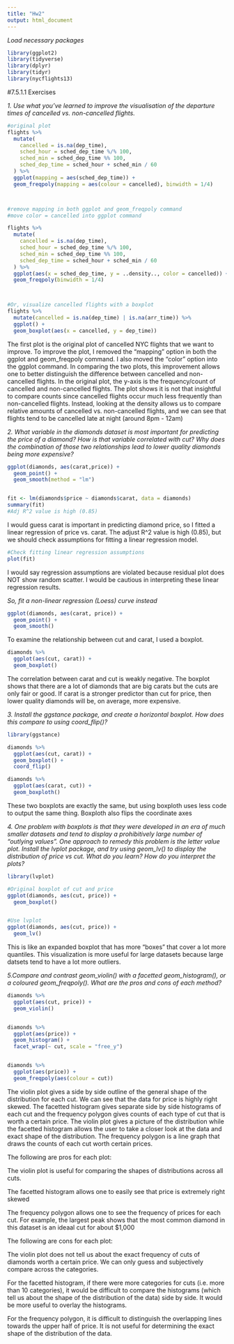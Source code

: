 ```yaml
---
title: "Hw2"
output: html_document
---
```


*Load necessary packages*
```r

library(ggplot2)
library(tidyverse)
library(dplyr)
library(tidyr)
library(nycflights13)


```

<!-- #Exercise 7.3.4 -->

<!-- *1. Explore the distribution of each of the x, y, and z variables in diamonds. What do you learn? Think about a diamond and how you might decide which dimension is the length, width, and depth* -->

<!-- ```{r} -->

<!-- #Define variables -->
<!-- x <- diamonds$x -->
<!-- y <- diamonds$y -->
<!-- z <- diamonds$z -->

<!-- #Look at basic R histogram to determine bin widths, max/min of x and y, etc. -->
<!-- hist(x, main = "Hist of x in Diamonds") -->
<!-- hist(y, main = "Hist of y in Diamonds") -->
<!-- hist(z, main = "Hist of z in Diamonds") -->


<!-- #Histogram of x -->
<!-- ggplot(diamonds) + -->
<!--   geom_histogram(mapping = aes(x = x), binwidth = 0.8) + -->
<!--   coord_cartesian(xlim = c(0, 60), ylim = c(0, 15000)) -->
<!-- #set equal binwidth and x and y axis limits for comparison -->

<!-- #Find outliers -->
<!-- min(x) -->
<!-- max(x) -->

<!-- #Histogram of y -->
<!-- ggplot(diamonds) + -->
<!--   geom_histogram(mapping = aes(x = y), binwidth = 0.8) + -->
<!--   coord_cartesian(xlim = c(0, 60), ylim = c(0, 15000)) -->
<!-- #set equal binwidth and x and y axis limits for comparison -->

<!-- #Find outliers -->
<!-- min(y) -->
<!-- max(y) -->

<!-- #Histogram of z -->
<!-- ggplot(diamonds) + -->
<!--   geom_histogram(mapping = aes(x = z), binwidth = 0.7) + -->
<!--   coord_cartesian(xlim = c(0, 60), ylim = c(0, 15000)) -->
<!-- #set equal binwidth and x and y axis limits for comparison -->

<!-- #Find outliers -->
<!-- min(z) -->
<!-- max(z) -->


<!-- #Answer found on Internet (overlays the histograms, allows for easier comparison) -->
<!-- diamonds %>% -->
<!--   mutate(id = row_number()) %>% -->
<!--   select(x, y, z, id) %>% -->
<!--   gather(variable, value, -id)  %>% -->
<!--   ggplot(aes(x = value)) + -->
<!--   geom_density() + -->
<!--   geom_rug() + -->
<!--   facet_grid(variable ~ .) -->

<!-- ``` -->
<!-- The histograms for x, y and z are all highly right skewed and the shape for each of them is bimodal. The histograms for x and y have very similar shapes. There are outliers for y and z (each variable has a large maximum). The units of measuring length, width and depth are in mm. I would guess that x is length because the maximum of x is 10.74 mm and the maximum of y and z are 60 mm and 31.8 mm respectively. These numbers seem too large to be the length of a diamond. I would guess that y is the width of a diamond because a depth of 60 mm would be an abnormally large diamond. I would guess z is the depth of the diamond. -->



<!--   *2. Explore the distribution of price. Do you discover anything unusual or surprising? (Hint: Carefully think about the binwidth and make sure you try a wide range of values.)* -->
<!-- ```{r} -->

<!-- #Define price variable -->
<!-- price <- diamonds$price -->

<!-- #Check min and max of price -->
<!-- min(price) -->
<!-- max(price) -->
<!-- #Price has a huge range ($326 to $18,823) -->


<!-- #Look at basic R histogram to determine bin widths, max/min of x and y, etc. -->
<!-- hist(price) -->


<!-- #Make histogram and explore bin widths -->

<!-- #bin width of 1000 -->
<!-- ggplot(diamonds) + -->
<!--  geom_histogram(mapping = aes(x = price), binwidth = 1000) + -->
<!--  coord_cartesian(xlim = c(0, 20000)) -->

<!-- #bin width of 100 -->
<!-- ggplot(diamonds) + -->
<!--  geom_histogram(mapping = aes(x = price), binwidth = 100) + -->
<!--  coord_cartesian(xlim = c(0, 20000)) -->
<!-- #Note, there is a price gap around $1500-$2000 -->

<!-- #Take a closer look at the data -->
<!-- ggplot(diamonds) + -->
<!--  geom_histogram(mapping = aes(x = price), binwidth = 10) + -->
<!--  coord_cartesian(xlim = c(0, 10000)) -->


<!-- ``` -->
<!-- The best looking histogram is using a bin width of 1000. The distribution of price is highly right skewed, which is not surprising beacuse larger diamonds are much more expensive than smaller ones and are rare, so there are not that many diamonds worth such a high price. The curve of best fit for this distribution looks exponenonential. -->


<!--   However, based on using a bin width of 10, we can get a closer look at the data. We see lots of spikes in prices and the price of ~$1500 has a large gap, which is unsuual. This distribution tells us that there are huge variations in prices for diamonds. -->




<!--   *3. How many diamonds are 0.99 carat? How many are 1 carat? What do you think is the cause of the difference?* -->

<!-- ```{r} -->

<!-- #Define carat variable -->
<!-- carat <- diamonds$carat -->

<!-- filter_carat <- diamonds %>% -->
<!--   filter(carat >= 0.99, carat <= 1) -->

<!-- #Define filtered carat variable -->
<!-- filtered_carat <- filter_carat$carat -->

<!-- #Check if code worked. Min and max should be between 0.99 and 1 -->
<!-- min(filtered_carat) -->
<!-- max(filtered_carat) -->


<!-- #Count 0.99 carat diamonds and 1 carat diamonds -->
<!-- count_0.99 <- which(filtered_carat == 0.99) -->
<!-- length(count_0.99) -->

<!-- count_1 <- which(filtered_carat == 1) -->
<!-- length(count_1) -->

<!-- ``` -->
<!-- There are 23 0.99 carat diamonds and 1558 1 carat diamonds. There could be dishonesty in the diamond market. For example, people falsely advertise 0.99 carat diamonds as 1 carat diamonds because there is such a small difference between the two. I suspect that 1 carat diamonds are much more valuable than 0.99 carat diamonds, so sellers would be prone to advertise their 0.99 carat diamonds as 1 carat diamonds. -->


<!--   *4. Compare and contrast coord_cartesian() vs xlim() or ylim() when zooming in on a histogram. What happens if you leave binwidth unset? What happens if you try and zoom so only half a bar shows?* -->



<!-- ```{r} -->

<!-- #Compare and contrast histograms. -->

<!-- #Do not set bin width. When doing histograms for x, y and z, -->
<!-- #I got errors about "set better bin width" when I did not set bin widths -->

<!-- #Leave bin width unset for z histogram -->
<!-- ggplot(diamonds) + -->
<!--   geom_histogram(mapping = aes(x = z)) + -->
<!--   coord_cartesian(xlim = c(0, 60), ylim = c(0, 15000)) -->

<!-- #Do not use coord_cartesian -->
<!-- #Make xlim smaller than it should be (excludes values) -->
<!-- #Look at price data -->

<!-- ggplot(diamonds) + -->
<!--  geom_histogram(mapping = aes(x = price)) + -->
<!--   xlim(100, 4000) + -->
<!--   ylim(0, 2000) -->

<!-- ``` -->
<!-- Coord_cartesian looks closer at the specified x and y limits on the histogram. If you do not set bin widths, ggplot automatically sets bins = 30 and asks user to input better bin widths. If specified limits for ylim are not met, the bars are cut off. If specified limits for xlim not met, the data points outside xlim are omitted. -->



<!-- #Exercise 7.4.1 -->

<!--   *1. What happens to missing values in a histogram? What happens to missing values in a bar chart? Why is there a difference?* -->

<!-- ```{r} -->
<!-- diamonds2 <- diamonds %>% -->
<!--   mutate(price = ifelse(price > 10000, NA, price)) -->

<!-- diamonds2 %>% -->
<!--   ggplot(aes(price)) + -->
<!--   geom_histogram() -->


<!-- ``` -->
<!-- In a histogram, missing values are not included in the binwidth calculation so they do not show up on the histogram. -->


<!-- ```{r} -->
<!-- flights %>% -->
<!--   mutate(carrier = ifelse(carrier == "DL", NA, carrier)) %>% -->
<!--   ggplot(aes(carrier)) + -->
<!--   geom_bar() -->
<!-- ``` -->
<!-- For discrete values, in a barplot, missing values are treated as a new category. In this case, NA represents missing values so there is a category for NA -->

<!-- ```{r} -->
<!-- diamonds2 %>% -->
<!--   ggplot(aes(price)) + -->
<!--   geom_bar() -->
<!-- ``` -->
<!-- For continuous values, in a barplot, missing values are omitted in the plot. Note in this plot, prices greater than $10,000 ommitted (See plot below for comparison) -->

<!-- ```{r} -->
<!-- diamonds %>% -->
<!--   ggplot(aes(price)) + -->
<!--   geom_bar() -->
<!-- ``` -->

<!-- There is a difference in ommitted values in histograms vs. bar plots because histograms and bar charts are constructed differently. Histograms are constructed based off frequency of data points based on bin width. Histograms provide insight on the shape of the distribution of the data as well as measures of central tendency. Including a separate cateogry counting "NAs" would not be helpful in describing the shape of the distribution of the data. In other words, NA values do not give any helpful information in a histogram. In this example, I filtered out diamonds worth more than $10,000. The histogram should be constructed such that we are only looking at the distribution of diamonds worth less than $10,000. -->

<!--   On the other hand, it is useful to include NA for bar charts because bar charts visualize categorical data. Therefore, having a category for NA helps one understand what the data looks like. In this case, I made a histogram of 2013 NYC flights and made all flights with the carrier Delta airlines as NA. The bar chart adds a category for NA, and this helps us see and gives us all the information in the data for flights in 2013 for NYC. -->


<!--   *2. What does na.rm = TRUE do in mean() and sum()?* -->

<!-- ```{r} -->
<!-- mean(c(1, 2, 3, NA), na.rm = TRUE) -->
<!-- #Mean of this vector is (1 + 2 + 3) / 3 = 2 -->


<!-- sum(c(1, 2, 3, NA), na.rm = TRUE) -->
<!-- #Sum of this vector is (1 + 2 + 3) = 6 -->
<!-- ``` -->

<!-- The na.rm command removes NA values from the specified vector. So, data points that are are not included in the mean() nor the sum() calculation. -->


#7.5.1.1 Exercises


  *1. Use what you’ve learned to improve the visualisation of the departure times of cancelled vs. non-cancelled flights.*
```r

#original plot
flights %>% 
  mutate(
    cancelled = is.na(dep_time),
    sched_hour = sched_dep_time %/% 100,
    sched_min = sched_dep_time %% 100,
    sched_dep_time = sched_hour + sched_min / 60
  ) %>% 
  ggplot(mapping = aes(sched_dep_time)) + 
  geom_freqpoly(mapping = aes(colour = cancelled), binwidth = 1/4)



#remove mapping in both ggplot and geom_freqpoly command
#move color = cancelled into ggplot command

flights %>% 
  mutate(
    cancelled = is.na(dep_time),
    sched_hour = sched_dep_time %/% 100,
    sched_min = sched_dep_time %% 100,
    sched_dep_time = sched_hour + sched_min / 60
  ) %>%
  ggplot(aes(x = sched_dep_time, y = ..density.., color = cancelled)) + 
  geom_freqpoly(binwidth = 1/4)



#Or, visualize cancelled flights with a boxplot
flights %>% 
  mutate(cancelled = is.na(dep_time) | is.na(arr_time)) %>% 
  ggplot() +
  geom_boxplot(aes(x = cancelled, y = dep_time))
```
The first plot is the original plot of cancelled NYC flights that we want to improve. To improve the plot, I removed the "mapping" option in both the ggplot and geom_freqpoly command. I also moved the "color" option into the ggplot command. In comparing the two plots, this improvement allows one to better distinguish the difference between cancelled and non-cancelled flights. In the original plot, the y-axis is the frequency/count of cancelled and non-cancelled flights. The plot shows it is not that insightful to compare counts since cancelled flights occur much less frequently than non-cancelled flights. Instead, looking at the density allows us to compare relative amounts of cancelled vs. non-cancelled flights, and we can see that flights tend to be cancelled late at night (around 8pm - 12am)


  *2. What variable in the diamonds dataset is most important for predicting the price of a diamond? How is that variable correlated with cut? Why does the combination of those two relationships lead to lower quality diamonds being more expensive?*

```r

ggplot(diamonds, aes(carat,price)) + 
  geom_point() + 
  geom_smooth(method = "lm")


fit <- lm(diamonds$price ~ diamonds$carat, data = diamonds)
summary(fit)
#Adj R^2 value is high (0.85)


```
I would guess carat is important in predicting diamond price, so I fitted a linear regression of price vs. carat. The adjust R^2 value is high (0.85), but we should check assumptions for fitting a linear regression model.

```r

#Check fitting linear regression assumptions
plot(fit)


```
I would say regression assumptions are violated because residual plot does NOT show random scatter. I would be cautious in interpreting these linear regression results.


  *So, fit a non-linear regression (Loess) curve instead*
```r
ggplot(diamonds, aes(carat, price)) +
  geom_point() +
  geom_smooth()
```

To examine the relationship between cut and carat, I used a boxplot.

```r
diamonds %>%
  ggplot(aes(cut, carat)) +
  geom_boxplot()

```
The correlation between carat and cut is weakly negative. The boxplot shows that there are a lot of diamonds that are big carats but the cuts are only fair or good. If carat is a stronger predictor than cut for price, then lower quality diamonds will be, on average, more expensive.


  *3. Install the ggstance package, and create a horizontal boxplot. How does this compare to using coord_flip()?*
  
```r
library(ggstance)

diamonds %>%
  ggplot(aes(cut, carat)) +
  geom_boxplot() +
  coord_flip()

diamonds %>%
  ggplot(aes(carat, cut)) +
  geom_boxploth()

```
These two boxplots are exactly the same, but using boxploth uses less code to output the same thing. Boxploth also flips the coordinate axes


  *4. One problem with boxplots is that they were developed in an era of much smaller datasets and tend to display a prohibitively large number of “outlying values”. One approach to remedy this problem is the letter value plot. Install the lvplot package, and try using geom_lv() to display the distribution of price vs cut. What do you learn? How do you interpret the plots?*
  
```r
library(lvplot)

#Original boxplot of cut and price
ggplot(diamonds, aes(cut, price)) +
  geom_boxplot()


#Use lvplot
ggplot(diamonds, aes(cut, price)) +
  geom_lv()
```
This is like an expanded boxplot that has more "boxes" that cover a lot more quantiles. This visualization is more useful for large datasets because large datsets tend to have a lot more outliers.



  *5.Compare and contrast geom_violin() with a facetted geom_histogram(), or a coloured geom_freqpoly(). What are the pros and cons of each method?*

```r

diamonds %>%
  ggplot(aes(cut, price)) +
  geom_violin()


diamonds %>%
  ggplot(aes(price)) +
  geom_histogram() +
  facet_wrap(~ cut, scale = "free_y")


diamonds %>%
  ggplot(aes(price)) +
  geom_freqpoly(aes(colour = cut))
```

The violin plot gives a side by side outline of the general shape of the distribution for each cut. We can see that the data for price is highly right skewed. The facetted histogram gives separate side by side histograms of each cut and the frequency polygon gives counts of each type of cut that is worth a certain price. The violin plot gives a picture of the distribution while the facetted histogram allows the user to take a closer look at the data and exact shape of the distribution. The frequency polygon is a line graph that draws the counts of each cut worth certain prices.

  The following are pros for each plot:
  
  The violin plot is useful for comparing the shapes of distributions across all cuts.
  
  The facetted histogram allows one to easily see that price is extremely right skewed
  
  The frequency polygon allows one to see the frequency of prices for each cut. For example, the largest peak shows that the most common diamond in this dataset is an ideaal cut for about $1,000



  The following are cons for each plot:
  
  The violin plot does not tell us about the exact frequency of cuts of diamonds worth a certain price. We can only guess and subjectively compare across the categories.
  
  For the facetted histogram, if there were more categories for cuts (i.e. more than 10 categories), it would be difficult to compare the histograms (which tell us about the shape of the distribution of the data) side by side. It would be more useful to overlay the histograms.
  
  For the frequency polygon, it is difficult to distinguish the overlapping lines towards the upper half of price. It is not useful for determining the exact shape of the distribution of the data.





